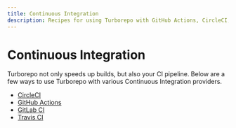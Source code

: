 ```yaml
---
title: Continuous Integration
description: Recipes for using Turborepo with GitHub Actions, CircleCI, and other continuous integration providers.
---
```


# Continuous Integration

Turborepo not only speeds up builds, but also your CI pipeline. Below are a few ways to use Turborepo with various Continuous Integration providers.

- [CircleCI](./ci/circleci)
- [GitHub Actions](./ci/github-actions)
- [GitLab CI](./ci/gitlabci)
- [Travis CI](./ci/travisci)
